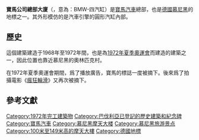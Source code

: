 {{NoteTA
|G1=Motor
}}
{{Infobox building
| name                 = 寶馬公司總部大廈
| native_name         = BMW-Vierzylinder
| alternate_names     = BMW Hochhaus<br />Vierzylinder
| image                = 4 cilindros y museo BMW, Múnich, Alemania 2012-04-28, DD 02.JPG
| opening_date         = 1973年
| location             = {{GER}}[[慕尼黑|慕尼黑]]Petuelring 130
| latd  = 48| latm = 10| lats = 37| latNS = N
| longd = 11| longm = 33| longs = 36| longEW = E
| iso_region           = DE-BY
| coordinates_display  = title
| floor_count          = 22
| roof               = 約{{convert|101|m|ft}}
| start_date         = 1968年
| completion_date    = 1972年
| floor_area         = 約{{convert|72000|m2|sqft}}
| architect          = [[卡尔·施旺哲|卡尔·施旺哲]]
| references         = <ref>{{emporis|109463}}</ref><ref>{{skyscraperpage|2287}}</ref><ref>{{structurae|s0016116}}</ref>
}}

'''寶馬公司總部大廈'''（{{lang-de|BMW-Vierzylinder}}，意為：BMW-四汽缸）是[[寶馬汽車|寶馬汽車]]總部，也是[[德國|德國]][[慕尼黑|慕尼黑]]的地標之一。其外形模仿的是汽車引擎的圓形汽缸內部。

== 歷史 ==
這個建築建造于1968年至1972年間，也是為[[1972年夏季奧運會|1972年夏季奧運會]]而建造的建築之一，因此位置也靠近慕尼黑的奧林匹克村。

在1972年夏季奧運會期間，爲了播放廣告，寶馬的標誌一度被摘下。後來爲了拍攝電影《[[瘋狂輪滑_(1975年電影)|瘋狂輪滑]]》又再次被摘下。

== 參考文獻 ==
{{reflist}}

[[Category:1972年完工建築物|Category:1972年完工建築物]]
[[Category:巴伐利亞已登記的歷史建築和紀念碑|Category:巴伐利亞已登記的歷史建築和紀念碑]]
[[Category:寶馬汽車|Category:寶馬汽車]]
[[Category:慕尼黑摩天大楼|Category:慕尼黑摩天大楼]]
[[Category:慕尼黑旅游景点|Category:慕尼黑旅游景点]]
[[Category:100米至149米高的摩天大樓|Category:100米至149米高的摩天大樓]]
[[Category:德國地標|Category:德國地標]]